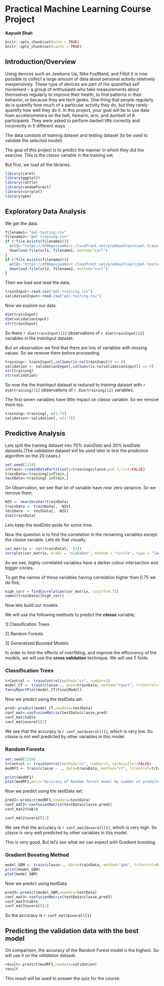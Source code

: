 # **Practical Machine Learning Course Project**

**Aayush Shah**

```r
knitr::opts_chunk$set(echo = TRUE)
knitr::opts_chunk$set(cache = TRUE)

```

## **Introduction/Overview**

Using devices such as Jawbone Up, Nike FuelBand, and Fitbit it is now possible to collect a large amount of data about personal activity relatively inexpensively. These type of devices are part of the quantified self movement – a group of enthusiasts who take measurements about themselves regularly to improve their health, to find patterns in their behavior, or because they are tech geeks. One thing that people regularly do is quantify how much of a particular activity they do, but they rarely quantify how well they do it. In this project, your goal will be to use data from accelerometers on the belt, forearm, arm, and dumbell of 6 participants. They were asked to perform barbell lifts correctly and incorrectly in 5 different ways.

The data consists of training dataset and testing dataset (to be used to validate the selected model).

The goal of this project is to predict the manner in which they did the exercise. This is the _classe_ variable in the training set.

But first, we load all the libraries.

```r
library(caret)
library(ggplot2)
library(rattle)
library(randomForest)
library(corrplot)
library(gbm)
```

## **Exploratory Data Analysis**

We get the data.

```r
filename1<-"pml-testing.csv"
filename2<-"pml-training.csv"
if (!file.exists(filename1)){
  url1<-"https://d396qusza40orc.cloudfront.net/predmachlearn/pml-training.csv"
  download.file(url1, filename1, method="curl")
}  
if (!file.exists(filename2)){
  url2<-"https://d396qusza40orc.cloudfront.net/predmachlearn/pml-testing.csv"
  download.file(url2, filename2, method="curl")
}
```

Then we load and read the data.

```r
trainInput<-read.csv("pml-training.csv")
validationInput<-read.csv("pml-testing.csv")
```

Now we explore our data.
```r
dim(trainInput)
dim(validationInput)
str(trainInput)

```

So there `r dim(trainInput)[1] ` observations of `r dim(trainInput)[2]` variables in the _trainInput_ dataset.

But on observation we find that there are lots of variables with missing values. So we remove them before proceeding.

```r
training<- trainInput[,colSums(is.na(trainInput)) == 0]
validation <- validationInput[,colSums(is.na(validationInput)) == 0]
str(training)
str(validation)
```

So now the the _trainInput_ dataset is reduced to _training_ dataset with `r dim(training)[1]` observations of `r dim(training)[2]` variables.

The first seven variables have little impact on _classe_ variable. So we remove them too.

```r
training<-training[,-c(1:7)]
validation<-validation[,-c(1:7)]

```


## **Predictive Analysis**

Lets split the training dataset into 70% _trainData_ and 30% _testData_ datasets.(The _validation_ dataset will be used later to test the prodiction algorithm on the 20 cases.)

```r
set.seed(1234) 
inTrain<-createDataPartition(y=training$classe,p=0.7,list=FALSE)
trainData<-training[inTrain,]
testData<-training[-inTrain,]
```

On Observation, we see that lot of variable have near zero variance. So we remove them.

```r
NZV <- nearZeroVar(trainData)
trainData <- trainData[, -NZV]
testData  <- testData[, -NZV]
dim(trainData)
```


Lets keep the _testData_ aside for some time.

Now the question is to find the correlation in the remaining variables except the _classe_ variable. Lets do that visually.

```r
cor_matrix <- cor(trainData[, -53])
corrplot(cor_matrix, order = "alphabet", method = "circle", type = "lower",tl.cex = 0.8, tl.col = rgb(0, 0, 0))
```

As we see, highly correlated variables have a darker colour intersection and bigger circles.

To get the names of these variables having correlation higher than 0.75 we do this;

```r
high_corr = findCorrelation(cor_matrix, cutoff=0.75)
names(trainData)[high_corr]

```


Now lets build our models.

We will use the following methods to predict the **_classe_** variable;

  1] Classification Trees
  
  2] Random Forests
  
  3] Generalized Boosted Models
  
In order to limit the effects of overfitting, and improve the efficicency of the models, we will use the **cross validation** technique. We will use 5 folds.


### **Classification Trees**

```r
trControl <- trainControl(method="cv", number=5)
model_CT <- train(classe~., data=trainData, method="rpart", trControl=trControl)
fancyRpartPlot(model_CT$finalModel)

```

Now we predict using the testData set.

```r
pred<-predict(model_CT,newdata=testData)
conf_mat<-confusionMatrix(testData$classe,pred)
conf_mat$table
conf_mat$overall[1]
```

We see that the accuracy is `r conf_mat$overall[1]`, which is very low. So _classe_ is not well predicted by other variables in this model.

### **Random Forests**

```r
set.seed(1234)
trControl <- trainControl(method="cv", number=3, verboseIter=FALSE)
modRF1 <- train(classe ~ ., data=trainData, method="rf", trControl=trControl)
```


```r
print(modRF1)
plot(modRF1,main="Accuracy of Random forest model by number of predictors")

```

Now we predict using the testData set.

```r
pred2<-predict(modRF1,newdata=testData)
conf_mat2<-confusionMatrix(testData$classe,pred2)
conf_mat2$table

conf_mat2$overall[1]

```

We see that the accuracy is `r conf_mat2$overall[1]`, which is very high. So _classe_ is very well predicted by other variables in this model.

This is very good. But let’s see what we can expect with Gradient boosting.

### **Gradient Boosting Method**

```r
model_GBM <- train(classe~., data=trainData, method="gbm", trControl=trControl, verbose=FALSE)
print(model_GBM)
plot(model_GBM)
```

Now we predict using testData

```r
pred3<-predict(model_GBM,newdata=testData)
conf_mat3<-confusionMatrix(testData$classe,pred3)
conf_mat3$table
conf_mat3$overall[1]
```
So the accuracy is `r conf_mat3$overall[1]`

## **Predicting the validation data with the best model**

On comparison, the accuracy of the Random Forest model is the highest. So will use it on the _validation_ dataset.

```r
result<-predict(modRF1,newdata=validation)
result
```

This _result_ will be used to answer the quiz for the course.

